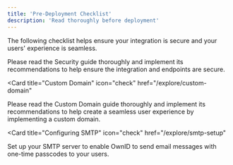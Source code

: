 ```yaml
---
title: 'Pre-Deployment Checklist'
description: 'Read thoroughly before deployment'
---
```


The following checklist helps ensure your integration is secure and your users' experience is seamless.


<Card title="Security" icon="check" href="/building-blocks/security">
Please read the Security guide thoroughly and implement its recommendations to help ensure the integration and endpoints are secure.
</Card>

<Card
  title="Custom Domain"
  icon="check"
  href="/explore/custom-domain"
>
Please read the Custom Domain guide thoroughly and implement its recommendations to help create a seamless user experience by implementing a custom domain.

</Card>

<Card
  title="Configuring SMTP"
  icon="check"
  href="/explore/smtp-setup"
>
Set up your SMTP server to enable OwnID to send email messages with one-time passcodes to your users.

</Card>



